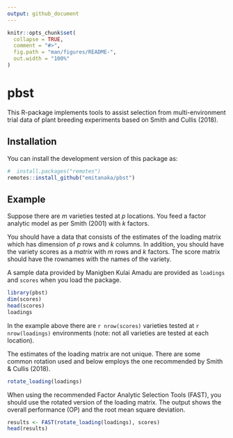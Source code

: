 ```yaml
---
output: github_document
---
```


<!-- README.md is generated from README.Rmd. Please edit that file -->

```r
knitr::opts_chunk$set(
  collapse = TRUE,
  comment = "#>",
  fig.path = "man/figures/README-",
  out.width = "100%"
)
```

# pbst

<!-- badges: start -->
<!-- badges: end -->

This R-package implements tools to assist selection from 
 multi-environment trial data of plant breeding experiments based on Smith and Cullis (2018).

## Installation

You can install the development version of this package as:

``` r
#  install.packages("remotes")
remotes::install_github("emitanaka/pbst")
```

## Example 

Suppose there are $m$ varieties tested at $p$ locations. You feed a factor analytic model as per Smith (2001) with $k$ factors. 

You should have a data that consists of the estimates of the loading matrix which has dimension of $p$ rows and $k$ columns. In addition, you should have the variety scores as a _matrix_ with $m$ rows and $k$ factors. The score matrix should have the rownames with the names of the variety. 

A sample data provided by Manigben Kulai Amadu are provided as `loadings` and `scores` when you load the package. 

```r
library(pbst)
dim(scores)
head(scores)
loadings
```

In the example above there are `r nrow(scores)` varieties tested at `r nrow(loadings)` environments (note: not all varieties are tested at each location).

The estimates of the loading matrix are not unique. There are some common rotation used and below employs the one recommended by Smith & Cullis (2018). 

```r
rotate_loading(loadings)
```

When using the recommended Factor Analytic Selection Tools (FAST), you should use the rotated version of the loading matrix. The output shows the overall performance (OP) and the root mean square deviation. 

```r
results <- FAST(rotate_loading(loadings), scores)
head(results)
```


